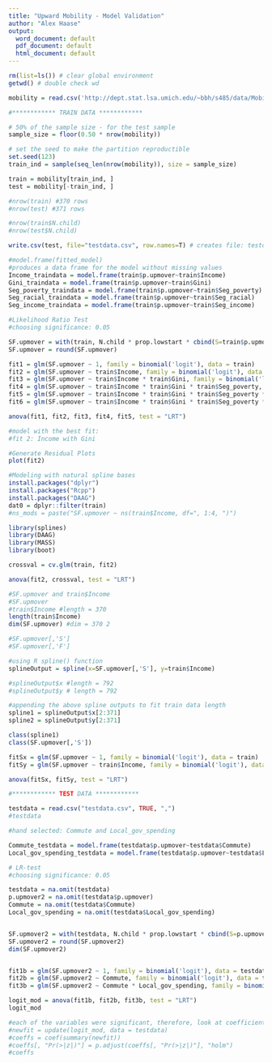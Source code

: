 ```yaml
---
title: "Upward Mobility - Model Validation"
author: "Alex Haase"
output:
  word_document: default
  pdf_document: default
  html_document: default
---
```

```r

rm(list=ls()) # clear global environment
getwd() # double check wd

mobility = read.csv('http://dept.stat.lsa.umich.edu/~bbh/s485/data/Mobility.csv', row.names = 1)

#************ TRAIN DATA ************

# 50% of the sample size - for the test sample
sample_size = floor(0.50 * nrow(mobility))

# set the seed to make the partition reproductible
set.seed(123)
train_ind = sample(seq_len(nrow(mobility)), size = sample_size)

train = mobility[train_ind, ]
test = mobility[-train_ind, ]

#nrow(train) #370 rows
#nrow(test) #371 rows

#nrow(train$N.child)
#nrow(test$N.child)

write.csv(test, file="testdata.csv", row.names=T) # creates file: testdata.csv which is a separate file for the test data

#model.frame(fitted_model)
#produces a data frame for the model without missing values
Income_traindata = model.frame(train$p.upmover~train$Income)
Gini_traindata = model.frame(train$p.upmover~train$Gini)
Seg_poverty_traindata = model.frame(train$p.upmover~train$Seg_poverty)
Seg_racial_traindata = model.frame(train$p.upmover~train$Seg_racial)
Seg_income_traindata = model.frame(train$p.upmover~train$Seg_income)

#Likelihood Ratio Test
#choosing significance: 0.05

SF.upmover = with(train, N.child * prop.lowstart * cbind(S=train$p.upmover, F=(1-train$p.upmover)))
SF.upmover = round(SF.upmover)

fit1 = glm(SF.upmover ~ 1, family = binomial('logit'), data = train)
fit2 = glm(SF.upmover ~ train$Income, family = binomial('logit'), data = train)
fit3 = glm(SF.upmover ~ train$Income * train$Gini, family = binomial('logit'), data = train)
fit4 = glm(SF.upmover ~ train$Income * train$Gini * train$Seg_poverty, family = binomial('logit'), data = train)
fit5 = glm(SF.upmover ~ train$Income * train$Gini * train$Seg_poverty * train$Seg_racial, family = binomial('logit'), data = train)
fit6 = glm(SF.upmover ~ train$Income * train$Gini * train$Seg_poverty * train$Seg_racial * train$Seg_income, family = binomial('logit'), data = train)

anova(fit1, fit2, fit3, fit4, fit5, test = "LRT")

#model with the best fit:
#fit 2: Income with Gini

#Generate Residual Plots
plot(fit2)

#Modeling with natural spline bases
install.packages("dplyr")
install.packages("Rcpp")
install.packages("DAAG")
dat0 = dplyr::filter(train)
#ns_mods = paste("SF.upmover ~ ns(train$Income, df=", 1:4, ")")

library(splines)
library(DAAG)
library(MASS)
library(boot)

crossval = cv.glm(train, fit2)

anova(fit2, crossval, test = "LRT")

#SF.upmover and train$Income
#SF.upmover
#train$Income #length = 370
length(train$Income)
dim(SF.upmover) #dim = 370 2

#SF.upmover[,'S']
#SF.upmover[,'F']

#using R spline() function
splineOutput = spline(x=SF.upmover[,'S'], y=train$Income)

#splineOutput$x #length = 792
#splineOutput$y # length = 792

#appending the above spline outputs to fit train data length
spline1 = splineOutput$x[2:371]
spline2 = splineOutput$y[2:371]

class(spline1)
class(SF.upmover[,'S'])

fitSx = glm(SF.upmover ~ 1, family = binomial('logit'), data = train)
fitSy = glm(SF.upmover ~ train$Income, family = binomial('logit'), data = train)

anova(fitSx, fitSy, test = "LRT")

#************ TEST DATA ************

testdata = read.csv("testdata.csv", TRUE, ",")
#testdata

#hand selected: Commute and Local_gov_spending

Commute_testdata = model.frame(testdata$p.upmover~testdata$Commute)
Local_gov_spending_testdata = model.frame(testdata$p.upmover~testdata$Local_gov_spending)

# LR-test
#choosing significance: 0.05

testdata = na.omit(testdata)
p.upmover2 = na.omit(testdata$p.upmover)
Commute = na.omit(testdata$Commute)
Local_gov_spending = na.omit(testdata$Local_gov_spending)


SF.upmover2 = with(testdata, N.child * prop.lowstart * cbind(S=p.upmover2, F=(1-p.upmover2)))
SF.upmover2 = round(SF.upmover2)
dim(SF.upmover2)


fit1b = glm(SF.upmover2 ~ 1, family = binomial('logit'), data = testdata)
fit2b = glm(SF.upmover2 ~ Commute, family = binomial('logit'), data = testdata)
fit3b = glm(SF.upmover2 ~ Commute * Local_gov_spending, family = binomial('logit'), data = testdata)

logit_mod = anova(fit1b, fit2b, fit3b, test = "LRT")
logit_mod

#each of the variables were significant, therefore, look at coefficients via Holm-Bonferroni method 
#newfit = update(logit_mod, data = testdata)
#coeffs = coef(summary(newfit))
#coeffs[, "Pr(>|z|)"] = p.adjust(coeffs[, "Pr(>|z|)"], "holm")
#coeffs
```

